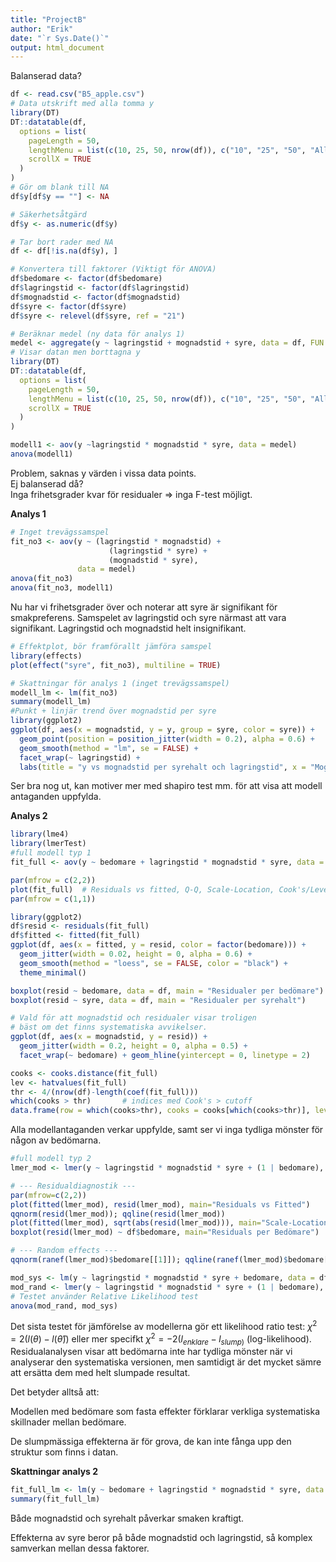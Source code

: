 ```yaml
---
title: "ProjectB"
author: "Erik"
date: "`r Sys.Date()`"
output: html_document
---
```

Balanserad data?

```r
df <- read.csv("B5_apple.csv")
# Data utskrift med alla tomma y
library(DT)
DT::datatable(df,
  options = list(
    pageLength = 50,
    lengthMenu = list(c(10, 25, 50, nrow(df)), c("10", "25", "50", "All")),
    scrollX = TRUE
  )
)
# Gör om blank till NA
df$y[df$y == ""] <- NA

# Säkerhetsåtgärd
df$y <- as.numeric(df$y)

# Tar bort rader med NA
df <- df[!is.na(df$y), ]

# Konvertera till faktorer (Viktigt för ANOVA)
df$bedomare <- factor(df$bedomare)
df$lagringstid <- factor(df$lagringstid)
df$mognadstid <- factor(df$mognadstid)
df$syre <- factor(df$syre)
df$syre <- relevel(df$syre, ref = "21")

# Beräknar medel (ny data för analys 1)
medel <- aggregate(y ~ lagringstid + mognadstid + syre, data = df, FUN = mean)
# Visar datan men borttagna y
library(DT)
DT::datatable(df,
  options = list(
    pageLength = 50,
    lengthMenu = list(c(10, 25, 50, nrow(df)), c("10", "25", "50", "All")),
    scrollX = TRUE
  )
)

modell1 <- aov(y ~lagringstid * mognadstid * syre, data = medel)
anova(modell1)
```

Problem, saknas y värden i vissa data points. \
Ej balanserad då? \
Inga frihetsgrader kvar för residualer => inga F-test möjligt.

**Analys 1** \

```r
# Inget trevägssamspel
fit_no3 <- aov(y ~ (lagringstid * mognadstid) +
                      (lagringstid * syre) +
                      (mognadstid * syre),
               data = medel)
anova(fit_no3)          
anova(fit_no3, modell1) 
```

Nu har vi frihetsgrader över och noterar att syre är signifikant för smakpreferens. Samspelet av lagringstid och syre närmast att vara signifikant. Lagringstid och mognadstid helt insignifikant.

```r
# Effektplot, bör framförallt jämföra samspel
library(effects)
plot(effect("syre", fit_no3), multiline = TRUE)
```
```r
# Skattningar för analys 1 (inget trevägssamspel)
modell_lm <- lm(fit_no3)
summary(modell_lm)
#Punkt + linjär trend över mognadstid per syre
library(ggplot2)
ggplot(df, aes(x = mognadstid, y = y, group = syre, color = syre)) +
  geom_point(position = position_jitter(width = 0.2), alpha = 0.6) +
  geom_smooth(method = "lm", se = FALSE) +
  facet_wrap(~ lagringstid) +
  labs(title = "y vs mognadstid per syrehalt och lagringstid", x = "Mognad (dag)", y = "y")
```


Ser bra nog ut, kan motiver mer med shapiro test mm. för att visa att modell antaganden uppfylda. \

**Analys 2**\


```r
library(lme4)
library(lmerTest)
#full modell typ 1
fit_full <- aov(y ~ bedomare + lagringstid * mognadstid * syre, data = df)

par(mfrow = c(2,2))
plot(fit_full)  # Residuals vs fitted, Q-Q, Scale-Location, Cook's/Leverage
par(mfrow = c(1,1))

library(ggplot2)
df$resid <- residuals(fit_full)
df$fitted <- fitted(fit_full)
ggplot(df, aes(x = fitted, y = resid, color = factor(bedomare))) +
  geom_jitter(width = 0.02, height = 0, alpha = 0.6) +
  geom_smooth(method = "loess", se = FALSE, color = "black") +
  theme_minimal()

boxplot(resid ~ bedomare, data = df, main = "Residualer per bedömare")
boxplot(resid ~ syre, data = df, main = "Residualer per syrehalt")

# Vald för att mognadstid och residualer visar troligen
# bäst om det finns systematiska avvikelser.
ggplot(df, aes(x = mognadstid, y = resid)) +
  geom_jitter(width = 0.2, height = 0, alpha = 0.5) +
  facet_wrap(~ bedomare) + geom_hline(yintercept = 0, linetype = 2)

cooks <- cooks.distance(fit_full)
lev <- hatvalues(fit_full)
thr <- 4/(nrow(df)-length(coef(fit_full)))
which(cooks > thr)       # indices med Cook's > cutoff
data.frame(row = which(cooks>thr), cooks = cooks[which(cooks>thr)], leverage = lev[which(cooks>thr)])


```

Alla modellantaganden verkar uppfylde, samt ser vi inga tydliga mönster för någon av bedömarna.

```r
#full modell typ 2
lmer_mod <- lmer(y ~ lagringstid * mognadstid * syre + (1 | bedomare), data = df)

# --- Residualdiagnostik ---
par(mfrow=c(2,2))
plot(fitted(lmer_mod), resid(lmer_mod), main="Residuals vs Fitted")
qqnorm(resid(lmer_mod)); qqline(resid(lmer_mod))
plot(fitted(lmer_mod), sqrt(abs(resid(lmer_mod))), main="Scale-Location")
boxplot(resid(lmer_mod) ~ df$bedomare, main="Residuals per Bedömare")

# --- Random effects ---
qqnorm(ranef(lmer_mod)$bedomare[[1]]); qqline(ranef(lmer_mod)$bedomare[[1]])


```

```r
mod_sys <- lm(y ~ lagringstid * mognadstid * syre + bedomare, data = df)
mod_rand <- lmer(y ~ lagringstid * mognadstid * syre + (1 | bedomare), data = df)
# Testet använder Relative Likelihood test
anova(mod_rand, mod_sys)

```

Det sista testet för jämförelse av modellerna gör ett likelihood ratio test: $\chi^2 = 2(l(\theta) - l(\hat \theta))$ eller mer specifkt $\chi^2 = -2(l_{enklare} - l_{slump)}$ (log-likelihood).
Residualanalysen visar att bedömarna inte har tydliga mönster när vi analyserar den systematiska versionen, men samtidigt är det mycket sämre att ersätta dem med helt slumpade resultat.

Det betyder alltså att:

Modellen med bedömare som fasta effekter förklarar verkliga systematiska skillnader mellan bedömare.

De slumpmässiga effekterna är för grova, de kan inte fånga upp den struktur som finns i datan. \

**Skattningar analys 2 **\

```r
fit_full_lm <- lm(y ~ bedomare + lagringstid * mognadstid * syre, data = df )
summary(fit_full_lm)
```
Både mognadstid och syrehalt påverkar smaken kraftigt.

Effekterna av syre beror på både mognadstid och lagringstid, så komplex samverkan mellan dessa faktorer.
